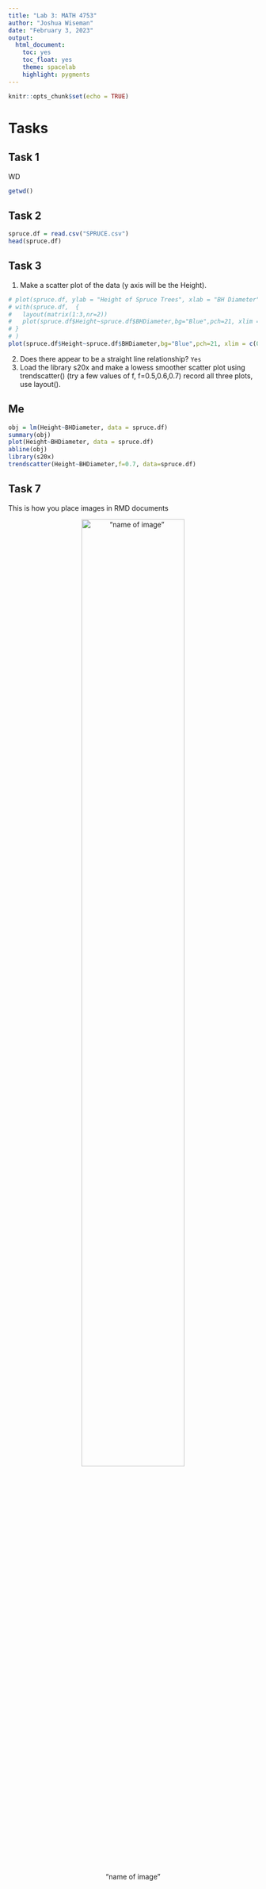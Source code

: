 ```yaml
---
title: "Lab 3: MATH 4753"
author: "Joshua Wiseman"
date: "February 3, 2023"
output: 
  html_document:
    toc: yes
    toc_float: yes
    theme: spacelab
    highlight: pygments
---
```


```r
knitr::opts_chunk$set(echo = TRUE)
```

# Tasks

## Task 1

WD

```r
getwd()
```

## Task 2

```r
spruce.df = read.csv("SPRUCE.csv")
head(spruce.df)
```

## Task 3

  1. Make a scatter plot of the data (y axis will be the Height).
  
```r
# plot(spruce.df, ylab = "Height of Spruce Trees", xlab = "BH Diameter")
# with(spruce.df,  {
#   layout(matrix(1:3,nr=2))
#   plot(spruce.df$Height~spruce.df$BHDiameter,bg="Blue",pch=21, xlim = c(0, 1.1*max(spruce.df$BHDiameter)), xlab = "Breast height Diameter in cm", ylim = c(0, 1.1*max(spruce.df$Height)), ylab = "Height of Spruce Tree", cex = 1.2)
# }
# )
plot(spruce.df$Height~spruce.df$BHDiameter,bg="Blue",pch=21, xlim = c(0, 1.1*max(spruce.df$BHDiameter)), xlab = "Breast height Diameter in cm", ylim = c(0, 1.1*max(spruce.df$Height)), ylab = "Height of Spruce Tree", cex = 1.2)
```

 2. Does there appear to be a straight line relationship? `Yes`
 3. Load the library s20x and make a lowess smoother scatter plot using trendscatter() (try a few values of f, f=0.5,0.6,0.7) record all three plots, use layout().

## Me

```r
obj = lm(Height~BHDiameter, data = spruce.df)
summary(obj)
plot(Height~BHDiameter, data = spruce.df)
abline(obj)
library(s20x)
trendscatter(Height~BHDiameter,f=0.7, data=spruce.df)
```



## Task 7
This is how you place images in RMD documents

<center>
!["name of image"](gheat.png){ width=70% }
</center>


